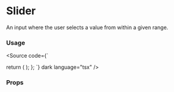 
<Meta title="Components/Inputs/Slider"  />

# Slider
An input where the user selects a value from within a given range.


<Canvas>
  <Story of={SliderStories.Example} />
</Canvas>

### Usage
<Source code={`

  return (
    <Slider />
  );
};
`} dark language="tsx" />

### Props
<ArgTypes of={SliderStories.Example} />